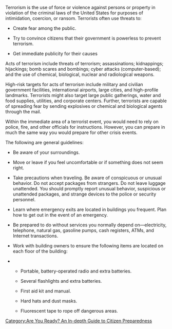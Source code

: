 {{Template:Are You Ready? An In-depth Guide to Citizen Preparedness}}

Terrorism is the use of force or violence against persons or property in violation of the criminal laws of the United States for purposes of intimidation, coercion, or ransom. Terrorists often use threats to:

* <div>Create fear among the public.</div>
* <div>Try to convince citizens that their government is powerless to prevent terrorism.</div>
* <div>Get immediate publicity for their causes</div>

Acts of terrorism include threats of terrorism; assassinations; kidnappings; hijackings; bomb scares and bombings; cyber attacks (computer-based); and the use of chemical, biological, nuclear and radiological weapons.

High-risk targets for acts of terrorism include military and civilian government facilities, international airports, large cities, and high-profile landmarks. Terrorists might also target large public gatherings, water and food supplies, utilities, and corporate centers. Further, terrorists are capable of spreading fear by sending explosives or chemical and biological agents through the mail.

Within the immediate area of a terrorist event, you would need to rely on police, fire, and other officials for instructions. However, you can prepare in much the same way you would prepare for other crisis events.

The following are general guidelines:

* <div>Be aware of your surroundings.</div>
* <div>Move or leave if you feel uncomfortable or if something does not seem right.</div>
* <div>Take precautions when traveling. Be aware of conspicuous or unusual behavior. Do not accept packages from strangers. Do not leave luggage unattended. You should promptly report unusual behavior, suspicious or unattended packages, and strange devices to the police or security personnel.</div>
* <div>Learn where emergency exits are located in buildings you frequent. Plan how to get out in the event of an emergency.</div>
* <div>Be prepared to do without services you normally depend on—electricity, telephone, natural gas, gasoline pumps, cash registers, ATMs, and Internet transactions.</div>
* <div>Work with building owners to ensure the following items are located on each floor of the building:</div>

** <div>Portable, battery-operated radio and extra batteries.</div>
** <div>Several flashlights and extra batteries.</div>
** <div>First aid kit and manual.</div>
** <div>Hard hats and dust masks.</div>
** <div>Fluorescent tape to rope off dangerous areas.</div>
[[Category:Are You Ready? An In-depth Guide to Citizen Preparedness]]